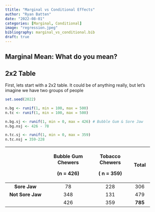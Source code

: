 ```yaml
---
ttitle: "Marginal vs Conditional Effects"
author: "Ryan Batten"
date: "2022-08-01"
categories: [Marginal, Conditional]
image: "regression.jpeg"
bibliography: marginal_vs_conditional.bib
draft: true
---
```


## Marginal Mean: What do you mean?

## 2x2 Table

First, lets start with a 2x2 table. It could be of anything really, but let's imagine we have two groups of people

```r

set.seed(2022)

n.bg <- runif(1, min = 100, max = 500)
n.tc <- runif(1, min = 100, max = 500)

n.bg.sj <- runif(1, min = 0, max = 426) # Bubble Gum & Sore Jaw
n.bg.nsj <- 426 - 78

n.tc.sj <- runif(1, min = 0, max = 359)
n.tc.nsj = 359-228

```

+------------------+--------------------+-----------------+---------+
|                  | Bubble Gum Chewers | Tobacco Chewers | Total   |
|                  |                    |                 |         |
|                  | (n = 426)          | ( n = 359)      |         |
+:================:+:==================:+:===============:+:=======:+
| **Sore Jaw**     | 78                 | 228             | 306     |
+------------------+--------------------+-----------------+---------+
| **Not Sore Jaw** | 348                | 131             | 479     |
+------------------+--------------------+-----------------+---------+
|                  | 426                | 359             | **785** |
+------------------+--------------------+-----------------+---------+
